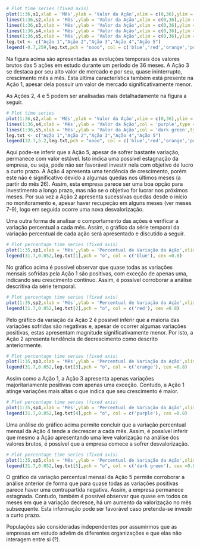 ```r

# Plot time series (fixed axis)
plot(1:36,s1,xlab = 'Mês',ylab = 'Valor da Ação',xlim = c(0,36),ylim = c(0,250),col = 'blue',type = 'b')
lines(1:36,s2,xlab = 'Mês',ylab = 'Valor da Ação',xlim = c(0,36),ylim = c(0,250),col = 'red',type = 'b')
lines(1:36,s3,xlab = 'Mês',ylab = 'Valor da Ação',xlim = c(0,36),ylim = c(0,250),col = 'orange',type = 'b')
lines(1:36,s4,xlab = 'Mês',ylab = 'Valor da Ação',xlim = c(0,36),ylim = c(0,250),col = 'purple',type = 'b')
lines(1:36,s5,xlab = 'Mês',ylab = 'Valor da Ação',xlim = c(0,36),ylim = c(0,250),col = 'dark green',type = 'b')
leg.txt <- c("Ação 1","Ação 2","Ação 3","Ação 4","Ação 5")
legend(-0.7,259,leg.txt,pch = "oooo", col = c('blue','red','orange','purple','darkgreen'), cex =0.8)

```

Na figura acima são apresentadas as evoluções temporais dos valores brutos das 5 ações em estudo durante um período de 36 meses. A Ação 3 se destaca por seu alto valor de mercado e por seu, quase ininterrupto, crescimento mês a mês. Esta última característica também está presente na Ação 1, apesar dela possuir um valor de mercado significativamente menor.

As Ações 2, 4 e 5 podem ser analisadas mais detalhadamente na figura a seguir.

```r

# Plot time series 
plot(1:36,s2,xlab = 'Mês',ylab = 'Valor da Ação',xlim = c(0,36),ylim = c(0,25),col = 'red',type = 'b')
lines(1:36,s4,xlab = 'Mês',ylab = 'Valor da Ação',col = 'purple',type = 'b')
lines(1:36,s5,xlab = 'Mês',ylab = 'Valor da Ação',col = 'dark green',type = 'b')
leg.txt <- c("Ação 1","Ação 2","Ação 3","Ação 4","Ação 5")
legend(32.7,5.2,leg.txt,pch = "oooo", col = c('blue','red','orange','purple','darkgreen'), cex =0.8)

```

Aqui pode-se inferir que a Ação 5, apesar de sofrer bastante variação, permanece com valor estável. Isto indica uma possível estagnação da empresa, ou seja, pode não ser favorável investir nela com objetivo de lucro a curto prazo. A Ação 4 apresenta uma tendência de crescimento, porém este não é significativo devido a algumas quedas nos últimos meses (a partir do mês 26). Assim, esta empresa parece ser uma boa opção para investimento a longo prazo, mas não se o objetivo for lucrar nos próximos meses. Por sua vez a Ação 2 apresenta sucessivas quedas desde o início no monitoramento e, apesar haver recupeção em alguns meses (ver meses 7-9), logo em seguida ocorre uma nova desvalorização.

Uma outra forma de analisar o comportamento das ações é verificar a variação percentual a cada mês. Assim, o gráfico da série temporal da variação percentual de cada ação será apresentado e discutido a seguir.

```r

# Plot percentage time series (fixed axis)
plot(1:35,sp1,xlab = 'Mês',ylab = 'Percentual de Variação da Ação',xlim = c(0,35),ylim = c(-0.05,0.05),col = 'blue',type = 'b')
legend(31.7,0.052,leg.txt[1],pch = "o", col = c('blue'), cex =0.8)

```

No gráfico acima é possível observar que quase todas as variações mensais sofridas pela Ação 1 são positivas, com exceção de apenas uma, indicando seu crescimento contínuo. Assim, é possível corroborar a análise descritiva da série temporal.

```r

# Plot percentage time series (fixed axis)
plot(1:35,sp2,xlab = 'Mês',ylab = 'Percentual de Variação da Ação',xlim = c(0,35),ylim = c(-0.05,0.05),col = 'red',type = 'b')
legend(31.7,0.052,leg.txt[2],pch = "o", col = c('red'), cex =0.8)

```

Pelo gráfico da variação da Ação 2 é possível inferir que a maioria das variações sofridas são negativas e, apesar de ocorrer algumas variações positivas, estas apresentam magnitude significativamente menor. Por isto, a Ação 2 apresenta tendência de decrescimento como descrito anteriormente.

```r

# Plot percentage time series (fixed axis)
plot(1:35,sp3,xlab = 'Mês',ylab = 'Percentual de Variação da Ação',xlim = c(0,35),ylim = c(-0.05,0.05),col = 'orange',type = 'b')
legend(31.7,0.052,leg.txt[3],pch = "o", col = c('orange'), cex =0.8)

```

Assim como a Ação 1, a Ação 3 apresenta apenas variações majoritariamente positivas com apenas uma exceção. Contudo, a Ação 1 atinge variações mais altas o que indica que seu crescimento é maior.

```r

# Plot percentage time series (fixed axis)
plot(1:35,sp4,xlab = 'Mês',ylab = 'Percentual de Variação da Ação',xlim = c(0,35),ylim = c(-0.05,0.05),col = 'purple',type = 'b')
legend(31.7,0.052,leg.txt[4],pch = "o", col = c('purple'), cex =0.8)

```

Uma análise do gráfico acima permite concluir que a variação percentual mensal da Ação 4 tende a decrescer a cada mês. Assim, é possível inferir que mesmo a Ação apresentando uma leve valorização na análise dos valores brutos, é possível que a empresa comece a sofrer desvalorização.

```r

# Plot percentage time series (fixed axis)
plot(1:35,sp5,xlab = 'Mês',ylab = 'Percentual de Variação da Ação',xlim = c(0,35),ylim = c(-0.05,0.05),col = 'dark green',type = 'b')
legend(31.7,0.052,leg.txt[5],pch = "o", col = c('dark green'), cex =0.8)

```

O gráfico da variação percentual mensal da Ação 5 permite corroborar a análise anterior de forma que para quase todas as variações positivas parece haver uma contrapartida negativa. Assim, a empresa permanece estagnada. Contudo, também é possível observar que quase em todos os meses em que a variação decresce, há um aumento da valorização no mês subsequente. Esta informação pode ser favorável caso pretenda-se investir a curto prazo.

#########################################

Populações são consideradas independentes por assumirmos que as empresas em estudo advêm de diferentes organizações e que elas não interagem entre si (?).


```r



```
